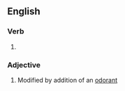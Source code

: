 ==English==

===Verb===
{{head|en|verb form}}

# {{en-past of|odorize}}

===Adjective===
{{en-adj|-}}

# Modified by addition of an [[odorant]]